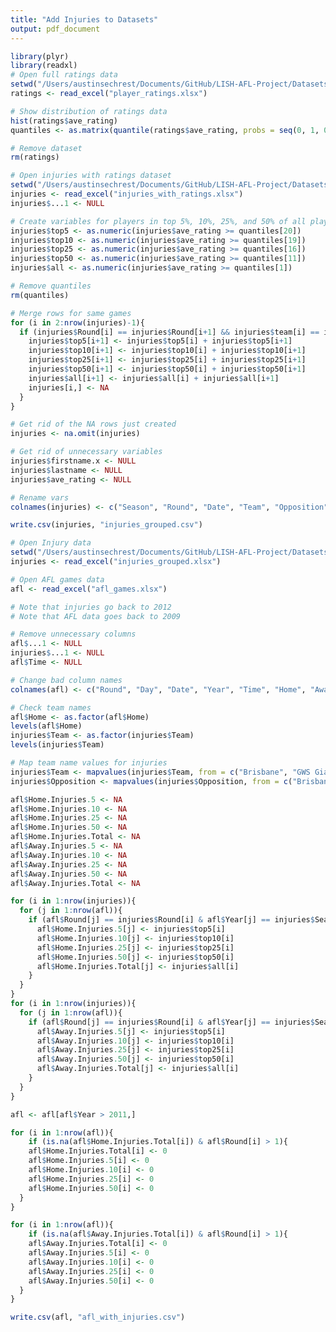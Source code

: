 ```yaml
---
title: "Add Injuries to Datasets"
output: pdf_document
---
```


```r
library(plyr)
library(readxl)
# Open full ratings data
setwd("/Users/austinsechrest/Documents/GitHub/LISH-AFL-Project/Datasets")
ratings <- read_excel("player_ratings.xlsx")

# Show distribution of ratings data
hist(ratings$ave_rating)
quantiles <- as.matrix(quantile(ratings$ave_rating, probs = seq(0, 1, 0.05)))

# Remove dataset
rm(ratings)
```

```r
# Open injuries with ratings dataset
setwd("/Users/austinsechrest/Documents/GitHub/LISH-AFL-Project/Datasets")
injuries <- read_excel("injuries_with_ratings.xlsx")
injuries$...1 <- NULL

# Create variables for players in top 5%, 10%, 25%, and 50% of all players (in that season)
injuries$top5 <- as.numeric(injuries$ave_rating >= quantiles[20])
injuries$top10 <- as.numeric(injuries$ave_rating >= quantiles[19])
injuries$top25 <- as.numeric(injuries$ave_rating >= quantiles[16])
injuries$top50 <- as.numeric(injuries$ave_rating >= quantiles[11])
injuries$all <- as.numeric(injuries$ave_rating >= quantiles[1])

# Remove quantiles
rm(quantiles)
```

```r
# Merge rows for same games
for (i in 2:nrow(injuries)-1){
  if (injuries$Round[i] == injuries$Round[i+1] && injuries$team[i] == injuries$team[i+1] && injuries$season[i] == injuries$season[i+1]){
    injuries$top5[i+1] <- injuries$top5[i] + injuries$top5[i+1]
    injuries$top10[i+1] <- injuries$top10[i] + injuries$top10[i+1]
    injuries$top25[i+1] <- injuries$top25[i] + injuries$top25[i+1]
    injuries$top50[i+1] <- injuries$top50[i] + injuries$top50[i+1]
    injuries$all[i+1] <- injuries$all[i] + injuries$all[i+1]
    injuries[i,] <- NA
  }
}

# Get rid of the NA rows just created
injuries <- na.omit(injuries)

# Get rid of unnecessary variables
injuries$firstname.x <- NULL
injuries$lastname <- NULL
injuries$ave_rating <- NULL

# Rename vars
colnames(injuries) <- c("Season", "Round", "Date", "Team", "Opposition", "HA", "top5", "top10", "top25", "top50", "all")

write.csv(injuries, "injuries_grouped.csv")
```

```r
# Open Injury data
setwd("/Users/austinsechrest/Documents/GitHub/LISH-AFL-Project/Datasets")
injuries <- read_excel("injuries_grouped.xlsx")

# Open AFL games data
afl <- read_excel("afl_games.xlsx")

# Note that injuries go back to 2012
# Note that AFL data goes back to 2009

# Remove unnecessary columns
afl$...1 <- NULL
injuries$...1 <- NULL
afl$Time <- NULL

# Change bad column names
colnames(afl) <- c("Round", "Day", "Date", "Year", "Time", "Home", "Away", "Attendance", "Venue", "Home.Odds", "Away.Odds", "Over.Under", "Favorite.Odds", "Underdog.Odds", "Difference_in_Odds", "Avg.Venue.Attendance", "Attendance_Difference_vs_Avg", "Home.Venue.Average", "Attendance_Difference_vs_Home_Avg", "Pct_Difference_vs_Home_Avg", "Time")

# Check team names
afl$Home <- as.factor(afl$Home)
levels(afl$Home)
injuries$Team <- as.factor(injuries$Team)
levels(injuries$Team)

# Map team name values for injuries
injuries$Team <- mapvalues(injuries$Team, from = c("Brisbane", "GWS Giants"), to = c("Brisbane Lions", "Greater Western Sydney"))
injuries$Opposition <- mapvalues(injuries$Opposition, from = c("Brisbane", "GWS Giants"), to = c("Brisbane Lions", "Greater Western Sydney"))
```

```r
afl$Home.Injuries.5 <- NA
afl$Home.Injuries.10 <- NA
afl$Home.Injuries.25 <- NA
afl$Home.Injuries.50 <- NA
afl$Home.Injuries.Total <- NA
afl$Away.Injuries.5 <- NA
afl$Away.Injuries.10 <- NA
afl$Away.Injuries.25 <- NA
afl$Away.Injuries.50 <- NA
afl$Away.Injuries.Total <- NA

for (i in 1:nrow(injuries)){
  for (j in 1:nrow(afl)){
    if (afl$Round[j] == injuries$Round[i] & afl$Year[j] == injuries$Season[i] & afl$Home[j] == injuries$Team[i] & injuries$HA[i] == "Home"){
      afl$Home.Injuries.5[j] <- injuries$top5[i]
      afl$Home.Injuries.10[j] <- injuries$top10[i]
      afl$Home.Injuries.25[j] <- injuries$top25[i]
      afl$Home.Injuries.50[j] <- injuries$top50[i]
      afl$Home.Injuries.Total[j] <- injuries$all[i]
    }
  }
}
for (i in 1:nrow(injuries)){
  for (j in 1:nrow(afl)){
    if (afl$Round[j] == injuries$Round[i] & afl$Year[j] == injuries$Season[i] & afl$Away[j] == injuries$Team[i] & injuries$HA[i] == "Away"){
      afl$Away.Injuries.5[j] <- injuries$top5[i]
      afl$Away.Injuries.10[j] <- injuries$top10[i]
      afl$Away.Injuries.25[j] <- injuries$top25[i]
      afl$Away.Injuries.50[j] <- injuries$top50[i]
      afl$Away.Injuries.Total[j] <- injuries$all[i]
    }
  }
}

afl <- afl[afl$Year > 2011,]

for (i in 1:nrow(afl)){
    if (is.na(afl$Home.Injuries.Total[i]) & afl$Round[i] > 1){
    afl$Home.Injuries.Total[i] <- 0
    afl$Home.Injuries.5[i] <- 0
    afl$Home.Injuries.10[i] <- 0
    afl$Home.Injuries.25[i] <- 0
    afl$Home.Injuries.50[i] <- 0
  }
}

for (i in 1:nrow(afl)){
    if (is.na(afl$Away.Injuries.Total[i]) & afl$Round[i] > 1){
    afl$Away.Injuries.Total[i] <- 0
    afl$Away.Injuries.5[i] <- 0
    afl$Away.Injuries.10[i] <- 0
    afl$Away.Injuries.25[i] <- 0
    afl$Away.Injuries.50[i] <- 0
  }
}

write.csv(afl, "afl_with_injuries.csv")
```